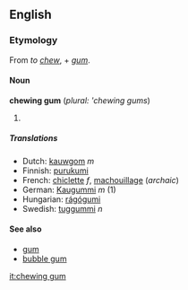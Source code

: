 ==English==
===Etymology===
From ''to [[chew]]'', + ''[[gum]]''.
====Noun====
'''chewing gum''' (''plural:'' '''chewing gums'')
#{{stub}}
=====Translations=====
*Dutch: [[kauwgom]] ''m''
*Finnish: [[purukumi]]
*French: [[chiclette]] ''f'', [[machouillage]] (''archaic'')
*German: [[Kaugummi]] ''m'' (1)
*Hungarian: [[rágógumi]]
*Swedish: [[tuggummi]] ''n''

====See also====
*[[gum]]
*[[bubble gum]]

[[it:chewing gum]]
